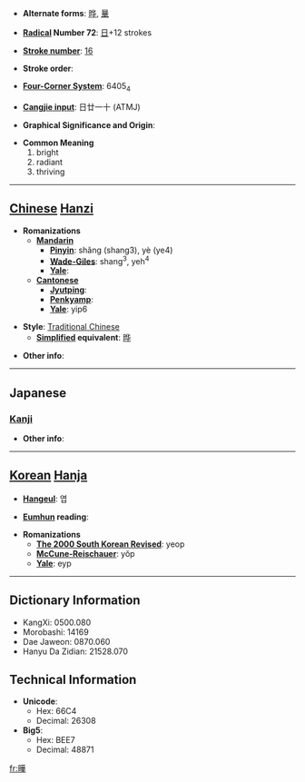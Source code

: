 * '''Alternate forms''': [[晔]], [[曅]]

* '''[[Wiktionary:Chinese radical index| Radical]] Number 72''': [[Wiktionary:Chinese radical index 日|日]]+12 strokes

* '''[[Wiktionary:Chinese total strokes index|Stroke number]]''': [[Wiktionary:Chinese total strokes index 16|16]]

* '''Stroke order''': 

* '''[[Wiktionary:Chinese four corner index|Four-Corner System]]''': 6405<sub>4</sub>

* '''[[Wiktionary:Chinese Cangjie index|Cangjie input]]''': 日廿一十 (ATMJ)

* '''Graphical Significance and Origin''': 

* '''Common Meaning'''
*#bright
*# radiant
*# thriving


----

== [[Chinese]] [[Hanzi]] ==

* '''Romanizations'''
** '''[[Mandarin]]'''
*** '''[[Pinyin]]''': shǎng (shang3), yè (ye4)
*** '''[[Wade-Giles]]''': shang<sup>3</sup>, yeh<sup>4</sup>
*** '''[[Yale]]''': 
** '''[[Cantonese]]'''
*** '''[[Jyutping]]''':
*** '''[[Penkyamp]]''': 
*** '''[[Yale]]''': yip6

* '''Style''': [[Traditional Chinese]] 
** '''[[Simplified Chinese|Simplified]] equivalent''': [[晔]]

* '''Other info''': 

----

==Japanese==
===[[Kanji]]===
{{kanji|on readings=[[よう]] (yō)|kun readings=[[かがやく]] (kagayaku)}}

* '''Other info''':  

----

== [[Korean]] [[Hanja]] ==

* '''[[Hangeul]]''': 엽

* '''[[Eumhun]] reading''': 

* '''Romanizations'''
** '''[[The 2000 South Korean Revised Romanization|The 2000 South Korean Revised]]''': yeop
** '''[[McCune-Reischauer]]''': yŏp
** '''[[Yale]]''': eyp

----

== Dictionary Information ==

* KangXi: 0500.080
* Morobashi: 14169
* Dae Jaweon: 0870.060
* Hanyu Da Zidian: 21528.070

== Technical Information ==

* '''Unicode''':
** Hex: 66C4
** Decimal: 26308
* '''Big5''':
** Hex: BEE7
** Decimal: 48871

[[fr:曄]]